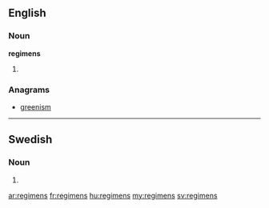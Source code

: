 ==English==

===Noun===
'''regimens'''

# {{plural of|[[regimen]]}}

===Anagrams===
* [[greenism#English|greenism]]

----

==Swedish==

===Noun===
{{head|sv|noun form}}

# {{sv-noun-form-def-gen|regim}}

[[ar:regimens]]
[[fr:regimens]]
[[hu:regimens]]
[[my:regimens]]
[[sv:regimens]]
